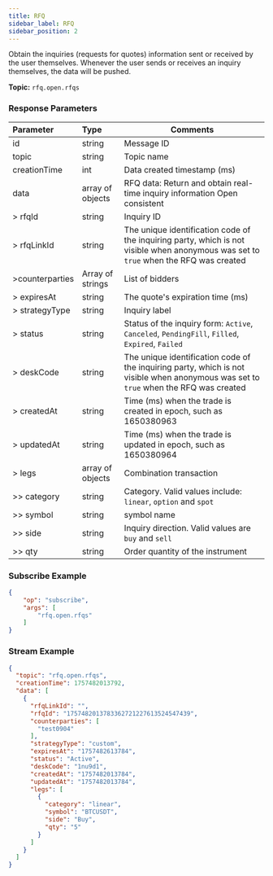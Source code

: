 ```yaml
---
title: RFQ
sidebar_label: RFQ
sidebar_position: 2
---
```

Obtain the inquiries (requests for quotes) information sent or received by the user themselves. Whenever the user sends or receives an inquiry themselves, the data will be pushed.

**Topic:** `rfq.open.rfqs`

### Response Parameters
| Parameter | Type | Comments|
|:----- |:-----|----- |
|id |string |Message ID|
| topic             | string              | Topic name                                                                                                                             |
| creationTime      | int                 | Data created timestamp (ms)                                                                                                             |
| data              | array of objects | RFQ data: Return and obtain real-time inquiry information Open consistent                                                              |
| > rfqId           | string              | Inquiry ID                                                                                                                            |
| > rfqLinkId       | string              | The unique identification code of the inquiring party, which is not visible when anonymous was set to `true` when the RFQ was created               |
| >counterparties  | Array of strings    | List of bidders                                                                                                                       |
| > expiresAt       | string              | The quote's expiration time (ms)                                                     |
| > strategyType    | string              | Inquiry label                                                                                                                         |
| > status          | string              | Status of the inquiry form: `Active`, `Canceled`, `PendingFill`, `Filled`, `Expired`, `Failed`                                              |
| > deskCode        | string              | The unique identification code of the inquiring party, which is not visible when anonymous was set to `true` when the RFQ was created                |
| > createdAt       | string              | Time (ms) when the trade is created in epoch, such as 1650380963                                                                        |
| > updatedAt       | string              | Time (ms) when the trade is updated in epoch, such as 1650380964                                                                        |
| > legs            | array of objects    | Combination transaction                                                                                                               |
| >> category       | string              | Category. Valid values include: `linear`, `option` and `spot`                                                                         |
| >> symbol         | string              | symbol name                                                                                                              |
| >> side           | string              | Inquiry direction. Valid values are `buy` and `sell`                                                                                      |
| >> qty            | string              | Order quantity of the instrument                                                                                                      |

### Subscribe Example
```json
{
    "op": "subscribe",
    "args": [
        "rfq.open.rfqs"
    ]
}
```

### Stream Example

```json
{
  "topic": "rfq.open.rfqs",
  "creationTime": 1757482013792,
  "data": [
    {
      "rfqLinkId": "",
      "rfqId": "1757482013783362721227613524547439",
      "counterparties": [
        "test0904"
      ],
      "strategyType": "custom",
      "expiresAt": "1757482613784",
      "status": "Active",
      "deskCode": "1nu9d1",
      "createdAt": "1757482013784",
      "updatedAt": "1757482013784",
      "legs": [
        {
          "category": "linear",
          "symbol": "BTCUSDT",
          "side": "Buy",
          "qty": "5"
        }
      ]
    }
  ]
}

```
